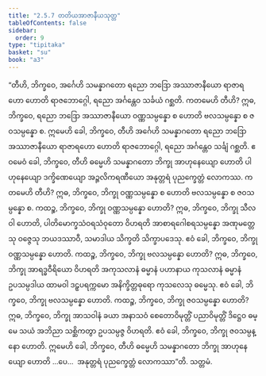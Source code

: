```yaml
---
title: "2.5.7 တတိယအာဇာနီယသုတ္တ"
tableOfContents: false
sidebar:
  order: 9
type: "tipitaka"
basket: "su"
book: "a3"
---
```



<DynamicBreadcrumb />

<Division number="99" book="a3">

<Paragraph number="823" book="a3">
“တီဟိ, ဘိက္ခဝေ, အင်္ဂေဟိ သမန္နာဂတော ရညော ဘဒြော အဿာဇာနီယော ရာဇာရဟော ဟောတိ ရာဇဘောဂ္ဂေါ, ရညော အင်္ဂန္တေဝ သင်္ခယံ ဂစ္ဆတိ. ကတမေဟိ တီဟိ? ဣဓ, ဘိက္ခဝေ, ရညော ဘဒြော အဿာဇာနီယော ဝဏ္ဏသမ္ပန္နော စ ဟောတိ ဗလသမ္ပန္နော စ ဇဝသမ္ပန္နော စ. ဣမေဟိ ခေါ, ဘိက္ခဝေ, တီဟိ အင်္ဂေဟိ သမန္နာဂတော ရညော ဘဒြော အဿာဇာနီယော ရာဇာရဟော ဟောတိ ရာဇဘောဂ္ဂေါ, ရညော အင်္ဂန္တေဝ သင်္ချံ ဂစ္ဆတိ. ဧဝမေဝံ ခေါ, ဘိက္ခဝေ, တီဟိ ဓမ္မေဟိ သမန္နာဂတော ဘိက္ခု အာဟုနေယျော ဟောတိ ပါဟုနေယျော ဒက္ခိဏေယျော အဉ္ဇလိကရဏီယော အနုတ္တရံ ပုညက္ခေတ္တံ လောကဿ. ကတမေဟိ တီဟိ? ဣဓ, ဘိက္ခဝေ, ဘိက္ခု ဝဏ္ဏသမ္ပန္နော စ ဟောတိ ဗလသမ္ပန္နော စ ဇဝသမ္ပန္နော စ.
</Paragraph>

<Paragraph number="824" book="a3">
ကထဉ္စ, ဘိက္ခဝေ, ဘိက္ခု ဝဏ္ဏသမ္ပန္နော ဟောတိ? ဣဓ, ဘိက္ခဝေ, ဘိက္ခု သီလဝါ ဟောတိ, ပါတိမောက္ခသံဝရသံဝုတော ဝိဟရတိ အာစာရဂေါစရသမ္ပန္နော အဏုမတ္တေသု ဝဇ္ဇေသု ဘယဒဿာဝီ, သမာဒါယ သိက္ခတိ သိက္ခာပဒေသု. ဧဝံ ခေါ, ဘိက္ခဝေ, ဘိက္ခု ဝဏ္ဏသမ္ပန္နော ဟောတိ.
</Paragraph>

<Paragraph number="825" book="a3">
ကထဉ္စ, ဘိက္ခဝေ, ဘိက္ခု ဗလသမ္ပန္နော ဟောတိ? ဣဓ, ဘိက္ခဝေ, ဘိက္ခု အာရဒ္ဓဝီရိယော ဝိဟရတိ အကုသလာနံ ဓမ္မာနံ ပဟာနာယ ကုသလာနံ ဓမ္မာနံ ဥပသမ္ပဒါယ ထာမဝါ ဒဠှပရက္ကမော အနိက္ခိတ္တဓုရော ကုသလေသု ဓမ္မေသု. ဧဝံ ခေါ, ဘိက္ခဝေ, ဘိက္ခု ဗလသမ္ပန္နော ဟောတိ.
</Paragraph>

<Paragraph number="826" book="a3">
ကထဉ္စ, ဘိက္ခဝေ, ဘိက္ခု ဇဝသမ္ပန္နော ဟောတိ? ဣဓ, ဘိက္ခဝေ, ဘိက္ခု အာသဝါနံ ခယာ အနာသဝံ စေတောဝိမုတ္တိံ ပညာဝိမုတ္တိံ ဒိဋ္ဌေဝ ဓမ္မေ သယံ အဘိညာ သစ္ဆိကတွာ ဥပသမ္ပဇ္ဇ ဝိဟရတိ. ဧဝံ ခေါ, ဘိက္ခဝေ, ဘိက္ခု ဇဝသမ္ပန္နော ဟောတိ. ဣမေဟိ ခေါ, ဘိက္ခဝေ, တီဟိ ဓမ္မေဟိ သမန္နာဂတော ဘိက္ခု အာဟုနေယျော ဟောတိ …ပေ…  အနုတ္တရံ ပုညက္ခေတ္တံ လောကဿာ”တိ.

</Paragraph>
</Division>

<Paragraph number="827" type="center" book="a3">
သတ္တမံ.
</Paragraph>